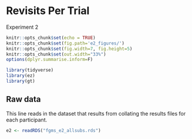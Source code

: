 # Revisits Per Trial

Experiment 2

```r
knitr::opts_chunk$set(echo = TRUE)
knitr::opts_chunk$set(fig.path='e2_figures/')
knitr::opts_chunk$set(fig.width=7, fig.height=5)
knitr::opts_chunk$set(out.width="33%")
options(dplyr.summarise.inform=F)
```


```r
library(tidyverse)
library(ez)
library(gt)
```

## Raw data

This line reads in the dataset that results from collating the results files for each participant.

```r
e2 <- readRDS("fgms_e2_allsubs.rds")
```

